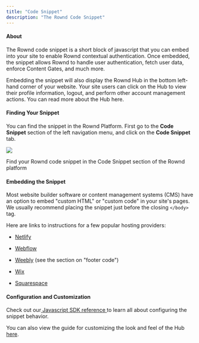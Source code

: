```yaml
---
title: "Code Snippet"
description: "The Rownd Code Snippet"
---
```


#### About

The Rownd code snippet is a short block of javascript that you can embed into your site to enable Rownd contextual authentication. Once embedded, the snippet allows Rownd to handle user authentication, fetch user data, enforce Content Gates, and much more. 

Embedding the snippet will also display the Rownd Hub in the bottom left-hand corner of your website. Your site users can click on the Hub to view their profile information, logout, and perform other account management actions. You can read more about the Hub here.

#### Finding Your Snippet

You can find the snippet in the Rownd Platform. First go to the **Code Snippet** section of the left navigation menu, and click on the **Code Snippet** tab.

![](/images/Cursor.png)

Find your Rownd code snippet in the Code Snippet section of the Rownd platform

#### Embedding the Snippet

Most website builder software or content management systems (CMS) have an option to embed "custom HTML" or "custom code" in your site's pages. We usually recommend placing the snippet just before the closing `</body>` tag.

Here are links to instructions for a few popular hosting providers:

* [Netlify](https://docs.netlify.com/site-deploys/post-processing/snippet-injection/)

* [Webflow](https://university.webflow.com/lesson/custom-code-in-the-head-and-body-tags)

* [Weebly](https://www.weebly.com/app/help/us/en/topics/descriptions-and-keywords) (see the section on "footer code")

* [Wix](https://support.wix.com/en/article/wix-editor-adding-code-to-your-site#embed-custom-code)

* [Squarespace](https://support.squarespace.com/hc/en-us/articles/205815908)

#### Configuration and Customization

Check out our[ ](/rownd/sdk-reference/web/javascript-browser#getting-started)[Javascript SDK reference ](/rownd/sdk-reference/web/javascript-browser)to learn all about configuring the snippet behavior.

You can also view the guide for customizing the look and feel of the Hub [here](/rownd/guides/configuration/customizations/global-style).